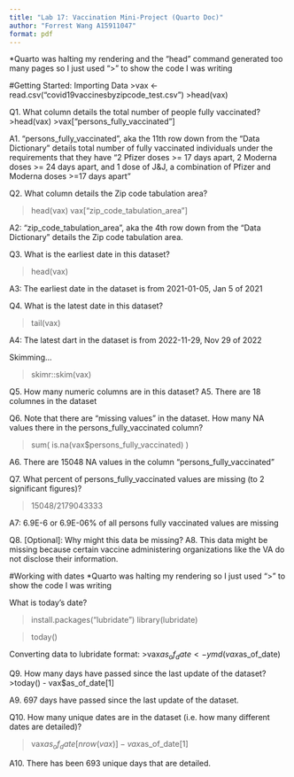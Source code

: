 ```yaml
---
title: "Lab 17: Vaccination Mini-Project (Quarto Doc)"
author: "Forrest Wang A15911047"
format: pdf
---
```



*Quarto was halting my rendering and the "head" command generated too many pages so I just used ">" to show the code I was writing


#Getting Started: Importing Data
>vax <- read.csv("covid19vaccinesbyzipcode_test.csv")
>head(vax)

Q1. What column details the total number of people fully vaccinated? 
>head(vax)
>vax["persons_fully_vaccinated"]

A1. "persons_fully_vaccinated", aka the 11th row down from the "Data Dictionary" details total number of fully vaccinated individuals under the requirements that they have "2 Pfizer doses >= 17 days apart, 2 Moderna doses >= 24 days apart, and 1 dose of J&J, a combination of Pfizer and Moderna doses >=17 days apart"

Q2. What column details the Zip code tabulation area?

>head(vax)
>vax["zip_code_tabulation_area"]

A2: "zip_code_tabulation_area", aka the 4th row down from the "Data Dictionary" details the Zip code tabulation area.

Q3. What is the earliest date in this dataset?

>head(vax)

A3: The earliest date in the dataset is from 2021-01-05, Jan 5 of 2021

Q4. What is the latest date in this dataset?

>tail(vax)

A4: The latest dart in the dataset is from 2022-11-29, Nov 29 of 2022


Skimming...

>skimr::skim(vax)


Q5. How many numeric columns are in this dataset?
A5. There are 18 columnes in the dataset

Q6. Note that there are “missing values” in the dataset. How many NA values there in the persons_fully_vaccinated column?

>sum( is.na(vax$persons_fully_vaccinated) )

A6. There are 15048 NA values in the column "persons_fully_vaccinated"

Q7. What percent of persons_fully_vaccinated values are missing (to 2 significant figures)?

>15048/2179043333

A7: 6.9E-6 or 6.9E-06% of all persons fully vaccinated values are missing

Q8. [Optional]: Why might this data be missing?
A8. This data might be missing because certain vaccine administering organizations like the VA do not disclose their information.



#Working with dates
*Quarto was halting my rendering so I just used ">" to show the code I was writing


What is today's date?

>install.packages("lubridate")
>library(lubridate)


>today()


Converting data to lubridate format:
>vax$as_of_date <- ymd(vax$as_of_date)


Q9. How many days have passed since the last update of the dataset?
>today() - vax$as_of_date[1]

A9. 697 days have passed since the last update of the dataset.

Q10. How many unique dates are in the dataset (i.e. how many different dates are detailed)?

>vax$as_of_date[nrow(vax)] - vax$as_of_date[1]

A10. There has been 693 unique days that are detailed.



